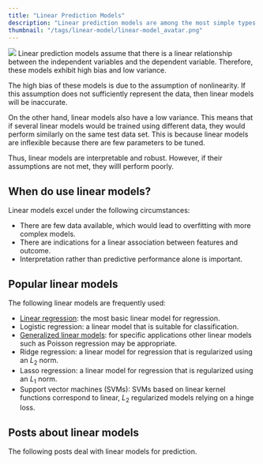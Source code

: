 ```yaml
---
title: "Linear Prediction Models"
description: "Linear prediction models are among the most simple types of models. Despity their simplicity, these models can be very useful when certain conditions are met."
thumbnail: "/tags/linear-model/linear-model_avatar.png"
---
```

<img src="linear-model_avatar.png">
Linear prediction models assume that there is a linear relationship between the independent variables and the dependent variable. Therefore, these models exhibit high bias and low variance. 

The high bias of these models is due to the assumption of nonlinearity. If this assumption does not sufficiently represent the data, then linear models will be inaccurate. 

On the other hand, linear models also have a low variance. This means that if several linear models would be trained using different data, they would perform similarly on the same test data set. This is because linear models are inflexible because there are few parameters to be tuned.

Thus, linear models are interpretable and robust. However, if their assumptions are not met, they willl perform poorly.

## When do use linear models?

Linear models excel under the following circumstances:

* There are few data available, which would lead to overfitting with more complex models.
* There are indications for a linear association between features and outcome.
* Interpretation rather than predictive performance alone is important.

## Popular linear models

The following linear models are frequently used:

* [Linear regression](/post/machine-learning/linear_models/): the most basic linear model for regression.
* Logistic regression: a linear model that is suitable for classification.
* [Generalized linear models](/post/machine-learning/interpreting_generalized_linear_models/): for specific applications other linear models such as Poisson regression may be appropriate.
* Ridge regression: a linear model for regression that is regularized using an $L_2$ norm.
* Lasso regression: a linear model for regression that is regularized using an $L_1$ norm.
* Support vector machines (SVMs): SVMs based on linear kernel functions correspond to linear, $L_2$ regularized models relying on a hinge loss.

## Posts about linear models

The following posts deal with linear models for prediction.

